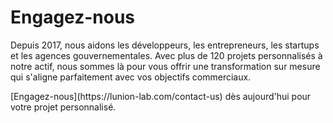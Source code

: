 
# Engagez-nous

Depuis 2017, nous aidons les développeurs, les entrepreneurs, les startups et les agences gouvernementales. Avec plus de 120 projets personnalisés à notre actif, nous sommes là pour vous offrir une transformation sur mesure qui s'aligne parfaitement avec vos objectifs commerciaux.

<Callout type="info">
  [Engagez-nous](https://lunion-lab.com/contact-us) dès aujourd'hui pour votre projet personnalisé.
</Callout>